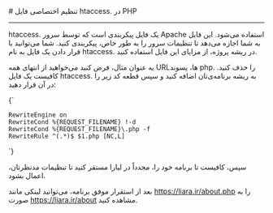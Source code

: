 

<Layout>
<Head>
<title>مستندات تنظیم اختصاصی فایل htaccess. در PHP - لیارا</title>
</Head>
# تنظیم اختصاصی فایل htaccess. در PHP
<hr className="mb-2" />

<Important>htaccess.</Important> یک فایل پیکربندی است که توسط سرور Apache استفاده می‌شود. این فایل به شما اجازه می‌دهد تا تنظیمات سرور را به طور خاص، پیکربندی کنید.
شما می‌توانید با قرار دادن یک فایل به نام <Important>htaccess.</Important> در ریشه پروژه، از مزایای این فایل استفاده کنید.

به عنوان مثال، فرض کنید می‌خواهید از انتهای همه URLها، پسوند <Important>php.</Important> را حذف کنید. کافیست یک فایل <Important>htaccess.</Important> به ریشه برنامه‌ی‌تان اضافه کنید و سپس قطعه کد زیر را در آن قرار دهید:

<div className="h-2" />
<div dir="ltr">
<Highlight className='config'>
{`<IfModule mod_rewrite.c>

    RewriteEngine on
    RewriteCond %{REQUEST_FILENAME} !-d
    RewriteCond %{REQUEST_FILENAME}\.php -f
    RewriteRule ^(.*)$ $1.php [NC,L]

</IfModule>`}
</Highlight>
</div>
<div className="h-2" />

سپس، کافیست تا برنامه خود را، مجدداً در لیارا مستقر کنید تا تنظیمات مدنظرتان، اعمال بشود.

بعد از استقرار موفق برنامه، می‌توانید لینکی مانند <Important>https://liara.ir/about.php</Important> را به صورت <Important>https://liara.ir/about</Important> مشاهده کنید.


</Layout>
